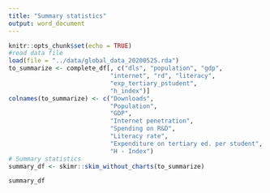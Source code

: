 ```yaml
---
title: "Summary statistics"
output: word_document
---
```


```r
knitr::opts_chunk$set(echo = TRUE)
#read data file
load(file = "../data/global_data_20200525.rda")
to_summarize <- complete_df[, c("dls", "population", "gdp",
                            "internet", "rd", "literacy", 
                            "exp_tertiary_pstudent",
                            "h_index")]
colnames(to_summarize) <- c("Downloads",
                            "Population", 
                            "GDP", 
                            "Internet penetration",
                            "Spending on R&D",
                            "Literacy rate",
                            "Expenditure on tertiary ed. per student",
                            "H - Index")
# Summary statistics
summary_df <- skimr::skim_without_charts(to_summarize)
```

```r
summary_df
```

